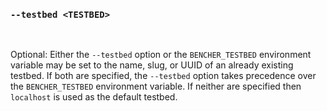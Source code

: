 ### `--testbed <TESTBED>`

<br />

Optional: Either the `--testbed` option or the `BENCHER_TESTBED` environment variable
may be set to the name, slug, or UUID of an already existing testbed.
If both are specified, the `--testbed` option takes precedence over the `BENCHER_TESTBED` environment variable.
If neither are specified then `localhost` is used as the default testbed.
